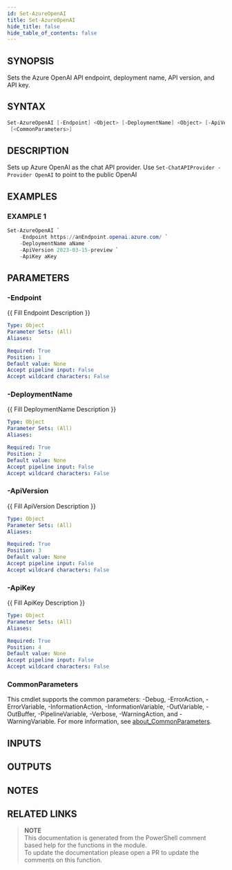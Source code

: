 ```yaml
---
id: Set-AzureOpenAI
title: Set-AzureOpenAI
hide_title: false
hide_table_of_contents: false
---
```


## SYNOPSIS

Sets the Azure OpenAI API endpoint, deployment name, API version, and API key.

## SYNTAX

```powershell
Set-AzureOpenAI [-Endpoint] <Object> [-DeploymentName] <Object> [-ApiVersion] <Object> [-ApiKey] <Object>
 [<CommonParameters>]
```

## DESCRIPTION

Sets up Azure OpenAI as the chat API provider.
Use `Set-ChatAPIProvider -Provider OpenAI` to point to the public OpenAI

## EXAMPLES

### EXAMPLE 1

```powershell
Set-AzureOpenAI `
    -Endpoint https://anEndpoint.openai.azure.com/ `
    -DeploymentName aName `
    -ApiVersion 2023-03-15-preview `
    -ApiKey aKey
```

## PARAMETERS

### -Endpoint

{{ Fill Endpoint Description }}

```yaml
Type: Object
Parameter Sets: (All)
Aliases:

Required: True
Position: 1
Default value: None
Accept pipeline input: False
Accept wildcard characters: False
```

### -DeploymentName

{{ Fill DeploymentName Description }}

```yaml
Type: Object
Parameter Sets: (All)
Aliases:

Required: True
Position: 2
Default value: None
Accept pipeline input: False
Accept wildcard characters: False
```

### -ApiVersion

{{ Fill ApiVersion Description }}

```yaml
Type: Object
Parameter Sets: (All)
Aliases:

Required: True
Position: 3
Default value: None
Accept pipeline input: False
Accept wildcard characters: False
```

### -ApiKey

{{ Fill ApiKey Description }}

```yaml
Type: Object
Parameter Sets: (All)
Aliases:

Required: True
Position: 4
Default value: None
Accept pipeline input: False
Accept wildcard characters: False
```

### CommonParameters

This cmdlet supports the common parameters: -Debug, -ErrorAction, -ErrorVariable, -InformationAction, -InformationVariable, -OutVariable, -OutBuffer, -PipelineVariable, -Verbose, -WarningAction, and -WarningVariable. For more information, see [about_CommonParameters](http://go.microsoft.com/fwlink/?LinkID=113216).

## INPUTS

## OUTPUTS

## NOTES

## RELATED LINKS

> **NOTE**  
> This documentation is generated from the PowerShell comment based help for the functions in the module.  
> To update the documentation please open a PR to update the comments on this function.
